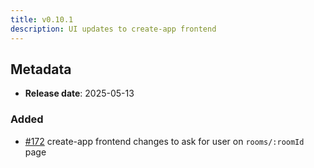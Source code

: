 ```yaml
---
title: v0.10.1
description: UI updates to create-app frontend
---
```


## Metadata

- **Release date**: 2025-05-13

### Added

- [#172](https://github.com/InditexTech/weavejs/issues/172) create-app frontend changes to ask for user on `rooms/:roomId` page
